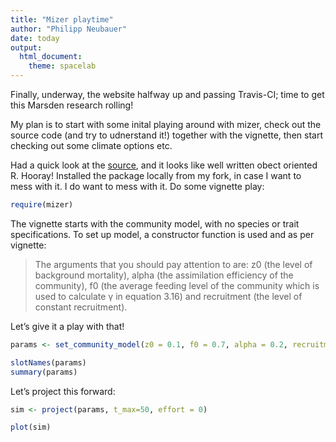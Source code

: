 ```yaml
---
title: "Mizer playtime"
author: "Philipp Neubauer"
date: today
output:
  html_document:
    theme: spacelab
---
```


Finally, underway, the website halfway up and passing Travis-CI; time to get this Marsden research rolling! 

My plan is to start with some inital playing around with mizer, check out the source code (and try to udnerstand it!) together with the vignette, then start checking out some climate options etc. 

Had a quick look at the [source](https://github.com/Philipp-Neubauer/mizer/tree/master/R), and it looks like well written obect oriented R. Hooray! Installed the package locally from my fork, in case I want to mess with it. I do want to mess with it. Do some vignette play:

```r

require(mizer)

```

The vignette starts with the community model, with no species or trait specifications. To set up model, a constructor function is used and as per vignette:

>The arguments that you should pay attention to are: z0 (the level of background mortality), alpha
>(the assimilation efficiency of the community), f0 (the average feeding level of the community which
>is used to calculate γ in equation 3.16) and recruitment (the level of constant recruitment).

Let's give it a play with that!

```r

params <- set_community_model(z0 = 0.1, f0 = 0.7, alpha = 0.2, recruitment = 4e7)

slotNames(params)
summary(params)

```

Let's project this forward:

```r

sim <- project(params, t_max=50, effort = 0)

plot(sim)

```



